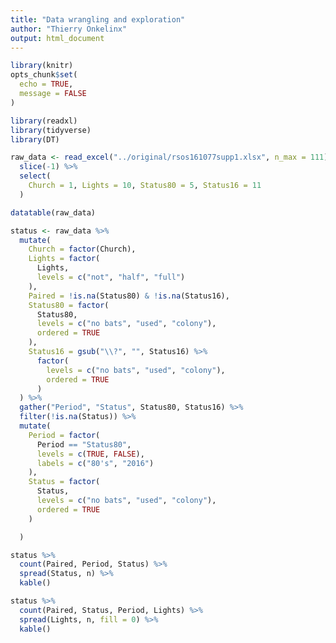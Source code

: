 ```yaml
---
title: "Data wrangling and exploration"
author: "Thierry Onkelinx"
output: html_document
---
```


```r
library(knitr)
opts_chunk$set(
  echo = TRUE,
  message = FALSE
)
```

```r
library(readxl)
library(tidyverse)
library(DT)
```

```r
raw_data <- read_excel("../original/rsos161077supp1.xlsx", n_max = 111) %>%
  slice(-1) %>%
  select(
    Church = 1, Lights = 10, Status80 = 5, Status16 = 11
  )
```

```r
datatable(raw_data)
```

```r
status <- raw_data %>%
  mutate(
    Church = factor(Church),
    Lights = factor(
      Lights, 
      levels = c("not", "half", "full")
    ),
    Paired = !is.na(Status80) & !is.na(Status16),
    Status80 = factor(
      Status80, 
      levels = c("no bats", "used", "colony"),
      ordered = TRUE
    ),
    Status16 = gsub("\\?", "", Status16) %>%
      factor(
        levels = c("no bats", "used", "colony"),
        ordered = TRUE
      ) 
  ) %>%
  gather("Period", "Status", Status80, Status16) %>%
  filter(!is.na(Status)) %>%
  mutate(
    Period = factor(
      Period == "Status80", 
      levels = c(TRUE, FALSE),
      labels = c("80's", "2016")
    ),
    Status = factor(
      Status,
      levels = c("no bats", "used", "colony"),
      ordered = TRUE
    ) 

  )
```

```r
status %>%
  count(Paired, Period, Status) %>%
  spread(Status, n) %>%
  kable()
```

```r
status %>%
  count(Paired, Status, Period, Lights) %>%
  spread(Lights, n, fill = 0) %>%
  kable()
```
